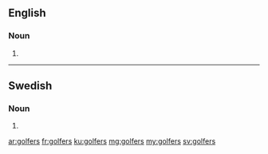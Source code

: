 ==English==

===Noun===
{{head|en|plural}}

# {{plural of|golfer|lang=en|nocat=1}}

----

==Swedish==

===Noun===
{{head|sv|noun form}}

# {{sv-noun-form-indef-gen-pl|golf}}

[[ar:golfers]]
[[fr:golfers]]
[[ku:golfers]]
[[mg:golfers]]
[[my:golfers]]
[[sv:golfers]]
